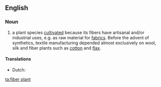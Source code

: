 ==English==

===Noun===
{{en-noun|sg=[[fiber]] [[plant]]}}

# a plant species [[cultivate]]d because its fibers have artisanal and/or industrial uses, e.g. as raw material for [[fabric]]s. Before the advent of synthetics, textile manufacturing depended almost exclusively on wool, silk and fiber plants such as [[cotton]] and [[flax]].

====Translations====
{{trans-top|plant species}}
* Dutch: {{t-|nl|vezelplant}}
{{trans-mid}}
{{trans-bottom}}

[[ta:fiber plant]]